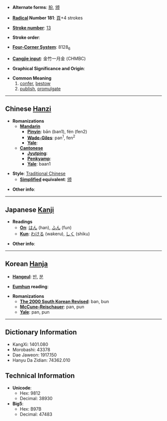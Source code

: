 * '''Alternate forms''': [[朌]], [[颁]]

* '''[[Wiktionary:Chinese radical index| Radical]] Number 181''': [[Wiktionary:Chinese radical index 頁|頁]]+4 strokes

* '''[[Wiktionary:Chinese total strokes index|Stroke number]]''': [[Wiktionary:Chinese total strokes index 13|13]]

* '''Stroke order''': 

* '''[[Wiktionary:Chinese four corner index|Four-Corner System]]''': 8128<sub>6</sub>

* '''[[Wiktionary:Chinese Cangjie index|Cangjie input]]''': 金竹一月金 (CHMBC)

* '''Graphical Significance and Origin''': 

* '''Common Meaning'''
*#[[confer]], [[bestow]]
*# [[publish]], [[promulgate]]

----

== Chinese [[Hanzi]] ==

* '''Romanizations'''
** '''[[Mandarin]]'''
*** '''[[Pinyin]]''': bān (ban1), fén (fen2)
*** '''[[Wade-Giles]]''': pan<sup>1</sup>, fen<sup>2</sup>
*** '''[[Yale]]''': 
** '''[[Cantonese]]'''
*** '''[[Jyutping]]''':
*** '''[[Penkyamp]]''': 
*** '''[[Yale]]''': baan1

* '''Style''': [[Traditional Chinese]] 
** '''[[Simplified Chinese|Simplified]] equivalent''': [[颁]]

* '''Other info''': 

----

== Japanese [[Kanji]] ==

* '''Readings'''
** '''[[On]]''': [[はん]] (han), [[ふん]] (fun)
** '''[[Kun]]''': [[わける]] (wakeru), [[しく]] (shiku)

* '''Other info''':  

----

== Korean [[Hanja]] ==

* '''[[Hangeul]]''': [[반]], [[분]]

* '''[[Eumhun]] reading''': 

* '''Romanizations'''
** '''[[The 2000 South Korean Revised Romanization|The 2000 South Korean Revised]]''': ban, bun
** '''[[McCune-Reischauer]]''': pan, pun
** '''[[Yale]]''': pan, pun

----

== Dictionary Information ==

* KangXi: 1401.080
* Morobashi: 43378
* Dae Jaweon: 1917.150
* Hanyu Da Zidian: 74362.010

== Technical Information ==

* '''Unicode''':
** Hex: 9812
** Decimal: 38930
* '''Big5''':
** Hex: B97B
** Decimal: 47483